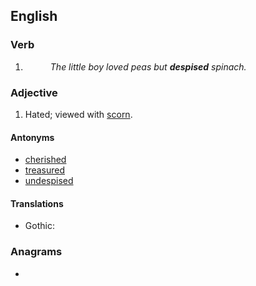 ==English==

===Verb===
{{head|en|verb form}}

# {{en-past of|despise}}
#: ''The little boy loved peas but '''despised''' spinach.''

===Adjective===
{{en-adj}}

# Hated; viewed with [[scorn]].
#: {{ux|en|The dictator's cruelty made him the most '''despised''' person in the region.}}

====Antonyms====
* [[cherished]]
* [[treasured]]
* [[undespised]]

====Translations====
{{trans-top|hated; viewed with scorn}}
* Gothic: {{t|got|𐌿𐌽𐍃𐍅𐌴𐍂𐍃}}
{{trans-mid}}
{{trans-bottom}}

===Anagrams===
* {{anagrams|en|a=ddeeipss|depsides|dispeeds}}